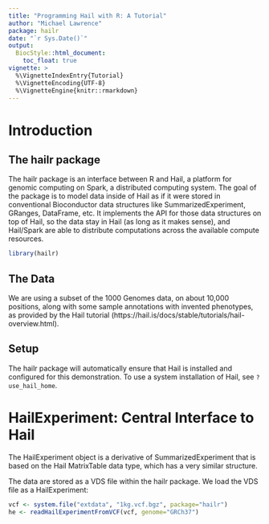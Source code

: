 ```yaml
---
title: "Programming Hail with R: A Tutorial"
author: "Michael Lawrence"
package: hailr
date: "`r Sys.Date()`"
output:
  BiocStyle::html_document:
    toc_float: true
vignette: >
  %\VignetteIndexEntry{Tutorial}
  %\VignetteEncoding{UTF-8}
  %\VignetteEngine{knitr::rmarkdown}
---
```


# Introduction

## The hailr package

The hailr package is an interface between R and Hail, a platform for
genomic computing on Spark, a distributed computing system. The goal
of the package is to model data inside of Hail as if it were stored in
conventional Bioconductor data structures like SummarizedExperiment,
GRanges, DataFrame, etc. It implements the API for those data
structures on top of Hail, so the data stay in Hail (as long as it
makes sense), and Hail/Spark are able to distribute computations
across the available compute resources.

```r
library(hailr)
```

## The Data

We are using a subset of the 1000 Genomes data, on about 10,000
positions, along with some sample annotations with invented
phenotypes, as provided by the Hail tutorial
(https://hail.is/docs/stable/tutorials/hail-overview.html).

## Setup

The hailr package will automatically ensure that Hail is installed and
configured for this demonstration. To use a system installation of
Hail, see `?use_hail_home`.

# HailExperiment: Central Interface to Hail

The HailExperiment object is a derivative of SummarizedExperiment that
is based on the Hail MatrixTable data type, which has a very similar
structure.

The data are stored as a VDS file within the hailr package. We load
the VDS file as a HailExperiment:

```r
vcf <- system.file("extdata", "1kg.vcf.bgz", package="hailr")
he <- readHailExperimentFromVCF(vcf, genome="GRCh37")
```

